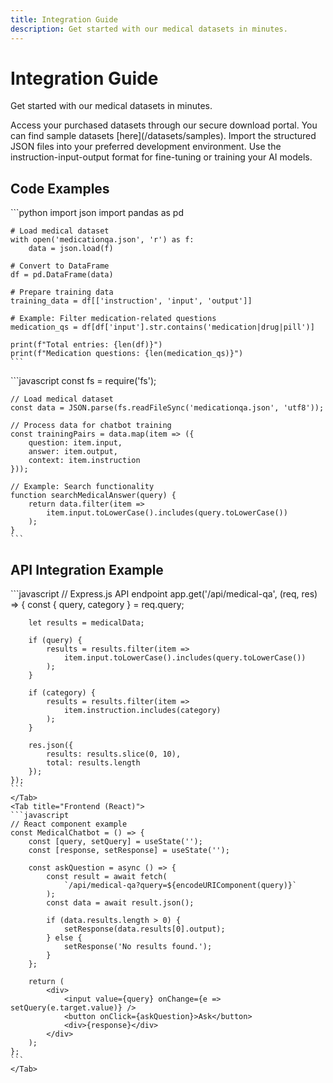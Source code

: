 ```yaml
---
title: Integration Guide
description: Get started with our medical datasets in minutes.
---
```


# Integration Guide

Get started with our medical datasets in minutes.

<Steps>
  <Step title="Download Dataset">
    Access your purchased datasets through our secure download portal. You can find sample datasets [here](/datasets/samples).
  </Step>
  <Step title="Load JSON Data">
    Import the structured JSON files into your preferred development environment.
  </Step>
  <Step title="Train Your Model">
    Use the instruction-input-output format for fine-tuning or training your AI models.
  </Step>
</Steps>

## Code Examples

<Tabs>
  <Tab title="Python (Pandas)">
    ```python
    import json
    import pandas as pd

    # Load medical dataset
    with open('medicationqa.json', 'r') as f:
        data = json.load(f)

    # Convert to DataFrame
    df = pd.DataFrame(data)

    # Prepare training data
    training_data = df[['instruction', 'input', 'output']]

    # Example: Filter medication-related questions
    medication_qs = df[df['input'].str.contains('medication|drug|pill')]

    print(f"Total entries: {len(df)}")
    print(f"Medication questions: {len(medication_qs)}")
    ```
  </Tab>
  <Tab title="JavaScript (Node.js)">
    ```javascript
    const fs = require('fs');

    // Load medical dataset
    const data = JSON.parse(fs.readFileSync('medicationqa.json', 'utf8'));

    // Process data for chatbot training
    const trainingPairs = data.map(item => ({
        question: item.input,
        answer: item.output,
        context: item.instruction
    }));

    // Example: Search functionality
    function searchMedicalAnswer(query) {
        return data.filter(item => 
            item.input.toLowerCase().includes(query.toLowerCase())
        );
    }
    ```
  </Tab>
</Tabs>

## API Integration Example

<Tabs>
    <Tab title="REST API (Express.js)">
    ```javascript
    // Express.js API endpoint
    app.get('/api/medical-qa', (req, res) => {
        const { query, category } = req.query;
        
        let results = medicalData;
        
        if (query) {
            results = results.filter(item => 
                item.input.toLowerCase().includes(query.toLowerCase())
            );
        }
        
        if (category) {
            results = results.filter(item => 
                item.instruction.includes(category)
            );
        }
        
        res.json({
            results: results.slice(0, 10),
            total: results.length
        });
    });
    ```
    </Tab>
    <Tab title="Frontend (React)">
    ```javascript
    // React component example
    const MedicalChatbot = () => {
        const [query, setQuery] = useState('');
        const [response, setResponse] = useState('');
        
        const askQuestion = async () => {
            const result = await fetch(
                `/api/medical-qa?query=${encodeURIComponent(query)}`
            );
            const data = await result.json();
            
            if (data.results.length > 0) {
                setResponse(data.results[0].output);
            } else {
                setResponse('No results found.');
            }
        };
        
        return (
            <div>
                <input value={query} onChange={e => setQuery(e.target.value)} />
                <button onClick={askQuestion}>Ask</button>
                <div>{response}</div>
            </div>
        );
    };
    ```
    </Tab>
</Tabs> 